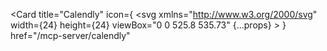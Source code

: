 <Card
  title="Calendly"
  icon={
    <svg
      xmlns="http://www.w3.org/2000/svg"
      width={24}
      height={24}
      viewBox="0 0 525.8 535.73"
      {...props}
    >
      <title>{"Calendly icon"}</title>
      <defs>
        <style>{".cls-2{fill:#006bff}.cls-3{fill:#0ae9ef}"}</style>
      </defs>
      <g id="Brand_mark">
        <path
          d="M360.4 347.4c-17 15.09-38.21 33.87-76.78 33.87h-23c-27.88 0-53.23-10.12-71.37-28.49-17.72-17.94-27.48-42.5-27.48-69.16V252.11c0-26.66 9.76-51.22 27.48-69.16 18.14-18.37 43.49-28.49 71.37-28.49h23c38.57 0 59.76 18.78 76.78 33.87 17.65 15.65 32.9 29.16 73.52 29.16a116.05 116.05 0 0 0 18.5-1.48c0-.12-.08-.23-.13-.35a139.23 139.23 0 0 0-8.55-17.55l-27.16-47.05A139.53 139.53 0 0 0 295.76 81.3h-54.33a139.53 139.53 0 0 0-120.82 69.76l-27.16 47.05a139.52 139.52 0 0 0 0 139.51l27.16 47.05a139.52 139.52 0 0 0 120.82 69.75h54.33a139.52 139.52 0 0 0 120.82-69.75l27.16-47.05a139.23 139.23 0 0 0 8.55-17.55c0-.12.09-.23.13-.35a116.05 116.05 0 0 0-18.5-1.48c-40.62 0-55.87 13.51-73.52 29.16Z"
          className="cls-2"
        />
        <path
          d="M283.62 183h-23c-42.42 0-70.3 30.3-70.3 69.09v31.51c0 38.79 27.88 69.09 70.3 69.09h23c61.82 0 57-63 150.3-63a144.19 144.19 0 0 1 26.37 2.41 139.36 139.36 0 0 0 0-48.46 143.32 143.32 0 0 1-26.37 2.42c-93.33-.01-88.48-63.06-150.3-63.06Z"
          className="cls-2"
        />
        <path
          d="M513.91 315.13a130.21 130.21 0 0 0-53.62-23c0 .16-.05.32-.08.47a138.46 138.46 0 0 1-7.79 27.16A102.15 102.15 0 0 1 496.75 338c0 .14-.08.28-.13.43A237.8 237.8 0 0 1 463.33 406a240.67 240.67 0 0 1-52 53.48A239.3 239.3 0 0 1 98.65 98.65a239.43 239.43 0 0 1 398 98.69c.05.15.09.29.13.43A102.15 102.15 0 0 1 452.42 216a139.36 139.36 0 0 1 7.8 27.18c0 .15 0 .3.07.44a129.94 129.94 0 0 0 53.62-23c15.29-11.31 12.33-24.09 10-31.65C490.22 79.52 388.33 0 267.86 0 119.93 0 0 119.93 0 267.86s119.93 267.87 267.86 267.87c120.47 0 222.36-79.52 256-188.94 2.38-7.56 5.34-20.34-9.95-31.66Z"
          className="cls-2"
        />
        <path
          d="M452.42 216a116.05 116.05 0 0 1-18.5 1.48c-40.62 0-55.87-13.51-73.52-29.16-17-15.09-38.21-33.87-76.78-33.87h-23c-27.88 0-53.23 10.12-71.37 28.49-17.72 17.94-27.48 42.5-27.48 69.16v31.51c0 26.66 9.76 51.22 27.48 69.16 18.14 18.37 43.49 28.49 71.37 28.49h23c38.57 0 59.76-18.78 76.78-33.87 17.65-15.65 32.9-29.16 73.52-29.16a116.05 116.05 0 0 1 18.5 1.48 138.46 138.46 0 0 0 7.79-27.16c0-.15.06-.31.08-.47a144.19 144.19 0 0 0-26.37-2.41c-93.33 0-88.48 63-150.3 63h-23c-42.42 0-70.3-30.3-70.3-69.09V252.11c0-38.79 27.88-69.09 70.3-69.09h23c61.82 0 57 63 150.3 63a143.32 143.32 0 0 0 26.37-2.42c0-.14 0-.29-.07-.44a139.36 139.36 0 0 0-7.8-27.16Z"
          className="cls-3"
        />
      </g>
    </svg>
  }
  href="/mcp-server/calendly"
></Card> 